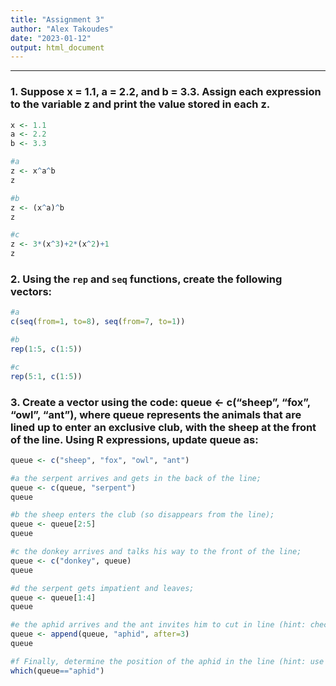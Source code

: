 ```yaml
---
title: "Assignment 3"
author: "Alex Takoudes"
date: "2023-01-12"
output: html_document
---
```

***
### 1. Suppose x = 1.1, a = 2.2, and b = 3.3. Assign each expression to the variable z and print the value stored in each z.

```r
x <- 1.1
a <- 2.2
b <- 3.3

#a
z <- x^a^b
z

#b
z <- (x^a)^b
z

#c
z <- 3*(x^3)+2*(x^2)+1
z
```

### 2. Using the `rep` and `seq` functions, create the following vectors:

```r
#a
c(seq(from=1, to=8), seq(from=7, to=1))

#b
rep(1:5, c(1:5))

#c
rep(5:1, c(1:5))
```

### 3. Create a vector using the code: queue <- c("sheep", "fox", "owl", "ant"), where queue represents the animals that are lined up to enter an exclusive club, with the sheep at the front of the line. Using R expressions, update queue as:

```r
queue <- c("sheep", "fox", "owl", "ant")

#a the serpent arrives and gets in the back of the line;
queue <- c(queue, "serpent")
queue

#b the sheep enters the club (so disappears from the line);
queue <- queue[2:5]
queue

#c the donkey arrives and talks his way to the front of the line;
queue <- c("donkey", queue)
queue

#d the serpent gets impatient and leaves;
queue <- queue[1:4]
queue

#e the aphid arrives and the ant invites him to cut in line (hint: check out the append function).
queue <- append(queue, "aphid", after=3)
queue

#f Finally, determine the position of the aphid in the line (hint: use the which function).
which(queue=="aphid")
```